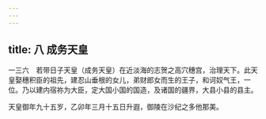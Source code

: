 ```yaml
---
---
---
```

title: 八 成务天皇
---




一三六　若带日子天皇（成务天皇）在近淡海的志贺之高穴穗宫，治理天下。此天皇娶穗积臣的祖先，建忍山垂根的女儿，弟财郎女而生的王子，和诃奴气王，一位。乃以建内宿祢为大臣，定大国小国的国造，及诸国的疆界，大县小县的县主。

天皇御年九十五岁，乙卯年三月十五日升遐，御陵在沙纪之多他那美。